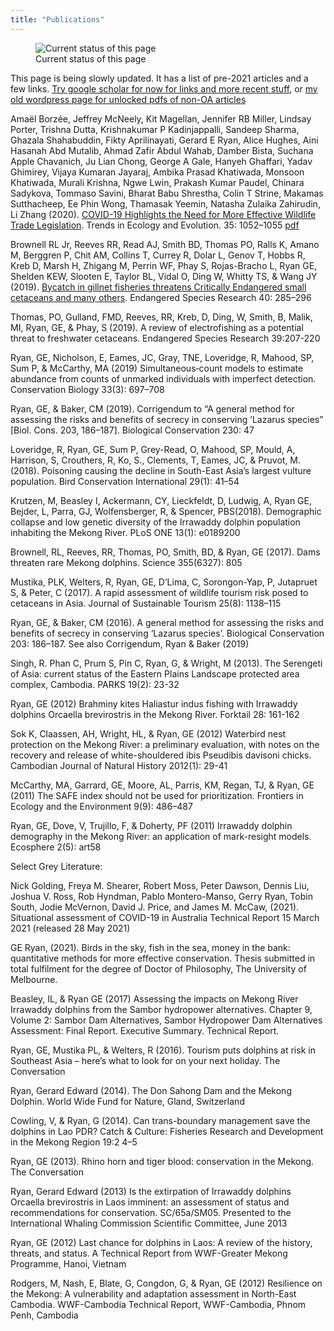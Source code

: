 ```yaml
---
title: "Publications"
---
```


![Current status of this page](images/dsc_0594-1680.png)

This page is being slowly updated. It has a list of pre-2021 articles and a few links. [Try google scholar for now for links and more recent stuff](https://scholar.google.com.au/citations?user=pU7MMEoAAAAJ&hl=en){target="_blank"}, or [my old wordpress page for unlocked pdfs of non-OA articles](https://gerryresearch.wordpress.com/pubs/){target="_blank"}

Amaël Borzée, Jeffrey McNeely, Kit Magellan, Jennifer RB Miller, Lindsay Porter, Trishna Dutta, Krishnakumar P Kadinjappalli, Sandeep Sharma, Ghazala Shahabuddin, Fikty Aprilinayati, Gerard E Ryan, Alice Hughes, Aini Hasanah Abd Mutalib, Ahmad Zafir Abdul Wahab, Damber Bista, Suchana Apple Chavanich, Ju Lian Chong, George A Gale, Hanyeh Ghaffari, Yadav Ghimirey, Vijaya Kumaran Jayaraj, Ambika Prasad Khatiwada, Monsoon Khatiwada, Murali Krishna, Ngwe Lwin, Prakash Kumar Paudel, Chinara Sadykova, Tommaso Savini, Bharat Babu Shrestha, Colin T Strine, Makamas Sutthacheep, Ee Phin Wong, Thamasak Yeemin, Natasha Zulaika Zahirudin, Li Zhang (2020). [COVID-19 Highlights the Need for More Effective Wildlife Trade Legislation](https://doi.org/10.1016/j.tree.2020.10.001){target="_blank"}. Trends in Ecology and Evolution. 35: 1052--1055 [pdf](publications/TREE_35(12)1052–1055_Boruzee&al_2020.pdf){target="_blank"}

Brownell RL Jr, Reeves RR, Read AJ, Smith BD, Thomas PO, Ralls K, Amano M, Berggren P, Chit AM, Collins T, Currey R, Dolar L, Genov T, Hobbs R, Kreb D, Marsh H, Zhigang M, Perrin WF, Phay S, Rojas-Bracho L, Ryan GE, Shelden KEW, Slooten E, Taylor BL, Vidal O, Ding W, Whitty TS, & Wang JY (2019). [Bycatch in gillnet fisheries threatens Critically Endangered small cetaceans and many others](https://doi.org/10.3354/esr00994){target="_blank"}. Endangered Species Research 40: 285--296

Thomas, PO, Gulland, FMD, Reeves, RR, Kreb, D, Ding, W, Smith, B, Malik, MI, Ryan, GE, & Phay, S (2019). A review of electrofishing as a potential threat to freshwater cetaceans. Endangered Species Research 39:207-220

Ryan, GE, Nicholson, E, Eames, JC, Gray, TNE, Loveridge, R, Mahood, SP, Sum P, & McCarthy, MA (2019) Simultaneous‐count models to estimate abundance from counts of unmarked individuals with imperfect detection. Conservation Biology 33(3): 697--708

Ryan, GE, & Baker, CM (2019). Corrigendum to "A general method for assessing the risks and benefits of secrecy in conserving 'Lazarus species" \[Biol. Cons. 203, 186--187\]. Biological Conservation 230: 47

Loveridge, R, Ryan, GE, Sum P, Grey-Read, O, Mahood, SP, Mould, A, Harrison, S, Crouthers, R, Ko, S., Clements, T, Eames, JC, & Pruvot, M. (2018). Poisoning causing the decline in South-East Asia's largest vulture population. Bird Conservation International 29(1): 41--54

Krutzen, M, Beasley I, Ackermann, CY, Lieckfeldt, D, Ludwig, A, Ryan GE, Bejder, L, Parra, GJ, Wolfensberger, R, & Spencer, PBS(2018). Demographic collapse and low genetic diversity of the Irrawaddy dolphin population inhabiting the Mekong River. PLoS ONE 13(1): e0189200

Brownell, RL, Reeves, RR, Thomas, PO, Smith, BD, & Ryan, GE (2017). Dams threaten rare Mekong dolphins. Science 355(6327): 805

Mustika, PLK, Welters, R, Ryan, GE, D'Lima, C, Sorongon-Yap, P, Jutapruet S, & Peter, C (2017). A rapid assessment of wildlife tourism risk posed to cetaceans in Asia. Journal of Sustainable Tourism 25(8): 1138--115

Ryan, GE, & Baker, CM (2016). A general method for assessing the risks and benefits of secrecy in conserving 'Lazarus species'. Biological Conservation 203: 186--187. See also Corrigendum, Ryan & Baker (2019)

Singh, R. Phan C, Prum S, Pin C, Ryan, G, & Wright, M (2013). The Serengeti of Asia: current status of the Eastern Plains Landscape protected area complex, Cambodia. PARKS 19(2): 23-32

Ryan, GE (2012) Brahminy kites Haliastur indus fishing with Irrawaddy dolphins Orcaella brevirostris in the Mekong River. Forktail 28: 161-162

Sok K, Claassen, AH, Wright, HL, & Ryan, GE (2012) Waterbird nest protection on the Mekong River: a preliminary evaluation, with notes on the recovery and release of white-shouldered ibis Pseudibis davisoni chicks. Cambodian Journal of Natural History 2012(1): 29-41

McCarthy, MA, Garrard, GE, Moore, AL, Parris, KM, Regan, TJ, & Ryan, GE (2011) The SAFE index should not be used for prioritization. Frontiers in Ecology and the Environment 9(9): 486--487

Ryan, GE, Dove, V, Trujillo, F, & Doherty, PF (2011) Irrawaddy dolphin demography in the Mekong River: an application of mark-resight models. Ecosphere 2(5): art58

Select Grey Literature:

Nick Golding, Freya M. Shearer, Robert Moss, Peter Dawson, Dennis Liu, Joshua V. Ross, Rob Hyndman, Pablo Montero-Manso, Gerry Ryan, Tobin South, Jodie McVernon, David J. Price, and James M. McCaw, (2021). Situational assessment of COVID-19 in Australia Technical Report 15 March 2021 (released 28 May 2021)

GE Ryan, (2021). Birds in the sky, fish in the sea, money in the bank: quantitative methods for more effective conservation. Thesis submitted in total fulfilment for the degree of Doctor of Philosophy, The University of Melbourne.

Beasley, IL, & Ryan GE (2017) Assessing the impacts on Mekong River Irrawaddy dolphins from the Sambor hydropower alternatives. Chapter 9, Volume 2: Sambor Dam Alternatives, Sambor Hydropower Dam Alternatives Assessment: Final Report. Executive Summary. Technical Report.

Ryan, GE, Mustika PL, & Welters, R (2016). Tourism puts dolphins at risk in Southeast Asia -- here's what to look for on your next holiday. The Conversation

Ryan, Gerard Edward (2014). The Don Sahong Dam and the Mekong Dolphin. World Wide Fund for Nature, Gland, Switzerland

Cowling, V, & Ryan, G (2014). Can trans-boundary management save the dolphins in Lao PDR? Catch & Culture: Fisheries Research and Development in the Mekong Region 19:2 4--5

Ryan, GE (2013). Rhino horn and tiger blood: conservation in the Mekong. The Conversation

Ryan, Gerard Edward (2013) Is the extirpation of Irrawaddy dolphins Orcaella brevirostris in Laos imminent: an assessment of status and recommendations for conservation. SC/65a/SM05. Presented to the International Whaling Commission Scientific Committee, June 2013

Ryan, GE (2012) Last chance for dolphins in Laos: A review of the history, threats, and status. A Technical Report from WWF-Greater Mekong Programme, Hanoi, Vietnam

Rodgers, M, Nash, E, Blate, G, Congdon, G, & Ryan, GE (2012) Resilience on the Mekong: A vulnerability and adaptation assessment in North-East Cambodia. WWF-Cambodia Technical Report, WWF-Cambodia, Phnom Penh, Cambodia
